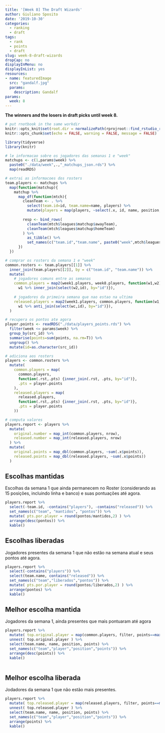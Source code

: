 ```yaml
---
title: '[Week 8] The Draft Wizards'
author: Giuliano Sposito
date: '2019-10-30'
categories:
  - ranking
  - draft
tags:
  - rank
  - points
  - draft
slug: week-8-draft-wizards
dropCap: no
displayInMenu: no
displayInList: yes
resources:
- name: featuredImage
  src: "gandalf.jpg"
  params:
    description: Gandalf
params:
  week: 8
---
```


**The winners and the losers in draft picks until week 8.**

<!--more-->

```r
# put rnotbook in the same workdir
knitr::opts_knit$set(root.dir = normalizePath(rprojroot::find_rstudio_root_file())) 
knitr::opts_chunk$set(echo = FALSE, warning = FALSE, message = FALSE)
```

```r
library(tidyverse)
library(knitr)

# le informacao sobre os jogadores das semanas 1 e "week"
matchups <- c(1,params$week) %>% 
  paste0("./data/week",.,"_matchups_json.rds") %>% 
  map(readRDS)

# extrai as informacoes dos rosters
team.players <- matchups %>% 
  map(function(matchup){
    matchup %>% 
      map_df(function(mtch){
        cleanTeam <- . %>%
          select(team.id=id, team.name=name, players) %>% 
          mutate(players = map(players, ~select(.x, id, name, position, rosterSlot)))
        
        resp <- bind_rows(
          cleanTeam(mtch$leagues$matchup$awayTeam),
          cleanTeam(mtch$leagues$matchup$homeTeam)
        ) %>% 
          as_tibble() %>% 
          set_names(c("team.id","team.name", paste0("week",mtch$leagues$matchup$week,".players")))
      })
  })

# comprar os rosters da semana 1 e "week"
common.rosters <- team.players[[1]] %>% 
  inner_join(team.players[[2]], by = c("team.id", "team.name")) %>% 
  mutate( 
    # jogadores comuns entre as semanas
    common.players = map2(week1.players, week8.players, function(w1,w2){
      w1 %>% inner_join(select(w2,id), by="id")}),
    
    # jogadores da primeira semana que nao estao na ultima
    released.players = map2(week1.players, common.players, function(w1,wc){
      w1 %>% anti_join(select(wc,id), by="id")}),
  )

# recupera os pontos ate agora
player.points <- readRDS("./data/players_points.rds") %>%
  filter(week <= params$week) %>% 
  group_by(src_id) %>% 
  summarise(points=sum(points, na.rm=T)) %>% 
  ungroup() %>% 
  mutate(id=as.character(src_id))

# adiciona aos rosters
players <- common.rosters %>% 
  mutate( 
    common.players = map(
      common.players,
      function(.rst,.pts) {inner_join(.rst, .pts, by="id")},
      .pts = player.points
    ),
    released.players = map(
      released.players,
      function(.rst,.pts) {inner_join(.rst, .pts, by="id")},
      .pts = player.points
    ))

# computa valores
players.report <- players %>% 
  mutate(
    original.number = map_int(common.players, nrow),
    released.number = map_int(released.players, nrow)
  ) %>% 
  mutate(
    original.points = map_dbl(common.players, ~sum(.x$points)),
    released.points = map_dbl(released.players, ~sum(.x$points))
  )
```

## Escolhas mantidas

Escolhas da semana 1 que ainda permanecem no Roster (considerando as 15 posições, incluindo linha e banco) e suas pontuações até agora.

```r
players.report %>% 
  select(-team.id, -contains("players"), -contains("released")) %>% 
  set_names(c("team", "mantidos", "pontos")) %>% 
  mutate( pts.por.player = round(pontos/mantidos,2) ) %>% 
  arrange(desc(pontos)) %>% 
  kable()
```

## Escolhas liberadas

Jogadores presentes da semana 1 que não estão na semana atual e seus pontos até agora.

```r
players.report %>% 
  select(-contains("players")) %>% 
  select(team.name, contains("released")) %>% 
  set_names(c("team","liberados","pontos")) %>% 
  mutate( pts.por.player = round(pontos/liberados,2) ) %>% 
  arrange(pontos) %>% 
  kable()

```

## Melhor escolha mantida

Jogadores da semana 1, ainda presentes que mais pontuaram até agora

```r
players.report %>% 
  mutate( top.original.player = map(common.players, filter, points==max(points))) %>% 
  unnest( top.original.player ) %>% 
  select(team.name, name, position, points) %>% 
  set_names(c("team","player","position","points")) %>% 
  arrange(desc(points)) %>% 
  kable()
  
```

## Melhor escolha liberada

Jodadores da semana 1 que não estão mais presentes.

```r
players.report %>% 
  mutate( top.released.player = map(released.players, filter, points==max(points))) %>% 
  unnest( top.released.player ) %>% 
  select(team.name, name, position, points) %>% 
  set_names(c("team","player","position","points")) %>% 
  arrange(points) %>% 
  kable() 
```

